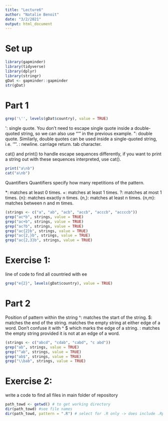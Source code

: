 ```yaml
---
title: "Lecture6"
author: "Natalie Benoit"
date: "3/2/2021"
output: html_document
---
```

# Set up
```r
library(gapminder)
library(tidyverse)
library(dplyr)
library(stringr)
gDat <- gapminder::gapminder
str(gDat)
```


# Part 1
```r
grep('\'', levels(gDat$country), value = TRUE)
```

\': single quote. You don't need to escape single quote inside a double-quoted string, so we can also use "'" in the previous example.
\": double quote. Similarly, double quotes can be used inside a single-quoted string, i.e. '"'.
\n: newline.
\r: carriage return.
\t: tab character.

cat() and print() to handle escape sequences differently, if you want to print a string out with these sequences interpreted, use cat().
```r
print("a\nb")
cat("a\nb")
```

Quantifiers
Quantifiers specify how many repetitions of the pattern.

*: matches at least 0 times.
+: matches at least 1 times.
?: matches at most 1 times.
{n}: matches exactly n times.
{n,}: matches at least n times.
{n,m}: matches between n and m times.

```r
(strings <- c("a", "ab", "acb", "accb", "acccb", "accccb"))
grep("ac*b", strings, value = TRUE)
grep("ac+b", strings, value = TRUE)
grep("ac?b", strings, value = TRUE)
grep("ac{2}b", strings, value = TRUE)
grep("ac{2,}b", strings, value = TRUE)
grep("ac{2,3}b", strings, value = TRUE)
```


# Exercise 1: 
line of code to find all countried with ee
```r
grep("e{2}", levels(gDat$country), value = TRUE)
```

# Part 2

Position of pattern within the string
^: matches the start of the string.
$: matches the end of the string.
\b: matches the empty string at either edge of a word. Don't confuse it with ^ $ which marks the edge of a string.
\B: matches the empty string provided it is not at an edge of a word.

```r
(strings <- c("abcd", "cdab", "cabd", "c abd"))
grep("ab", strings, value = TRUE)
grep("^ab", strings, value = TRUE)
grep("ab$", strings, value = TRUE)
grep("\\bab", strings, value = TRUE)
```

# Exercise 2:
write a code to find all files in main folder of repository
```r
path_towd <- getwd() # to get working directory
dir(path_towd) #see file names
dir(path_towd, pattern = ".R") # select for .R only -> does include .Rproj. Could I also do #.Rmd? 
```

